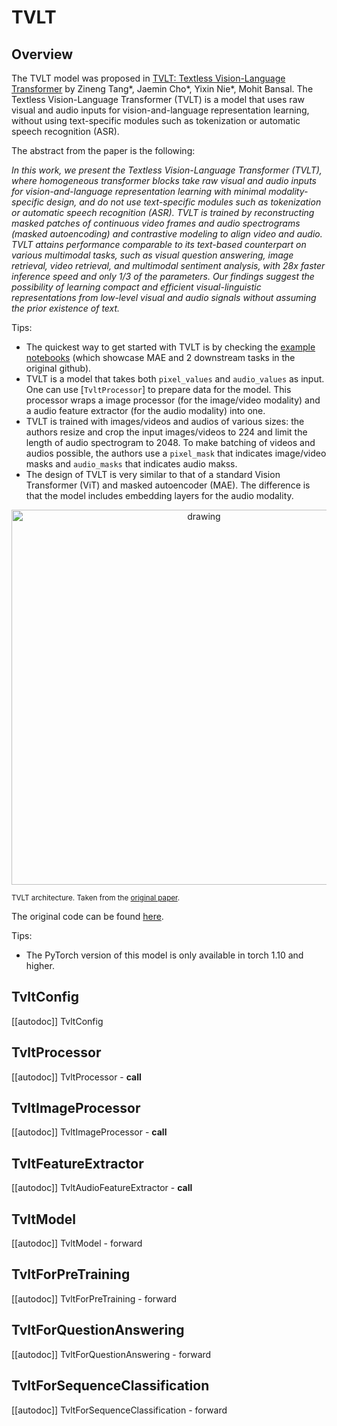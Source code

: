 <!--Copyright 2022 The HuggingFace Team. All rights reserved.

Licensed under the Apache License, Version 2.0 (the "License"); you may not use this file except in compliance with
the License. You may obtain a copy of the License at

http://www.apache.org/licenses/LICENSE-2.0

Unless required by applicable law or agreed to in writing, software distributed under the License is distributed on
an "AS IS" BASIS, WITHOUT WARRANTIES OR CONDITIONS OF ANY KIND, either express or implied. See the License for the
specific language governing permissions and limitations under the License.
-->

# TVLT

## Overview

The TVLT model was proposed in [TVLT: Textless Vision-Language Transformer](https://arxiv.org/abs/2209.14156)
by Zineng Tang*, Jaemin Cho*, Yixin Nie*, Mohit Bansal. The Textless Vision-Language Transformer (TVLT) is a model that uses raw visual and audio inputs for vision-and-language representation learning, without using text-specific modules such as tokenization or automatic speech recognition (ASR).

The abstract from the paper is the following:

*In this work, we present the Textless Vision-Language Transformer (TVLT), where homogeneous transformer blocks take raw visual and audio inputs for vision-and-language representation learning with minimal modality-specific design, and do not use text-specific modules such as tokenization or automatic speech recognition (ASR). TVLT is trained by reconstructing masked patches of continuous video frames and audio spectrograms (masked autoencoding) and contrastive modeling to align video and audio. TVLT attains performance comparable to its text-based counterpart on various multimodal tasks, such as visual question answering, image retrieval, video retrieval, and multimodal sentiment analysis, with 28x faster inference speed and only 1/3 of the parameters. Our findings suggest the possibility of learning compact and efficient visual-linguistic representations from low-level visual and audio signals without assuming the prior existence of text.*

Tips:

- The quickest way to get started with TVLT is by checking the [example notebooks](https://github.com/zinengtang/TVLT)
  (which showcase MAE and 2 downstream tasks in the original github).
- TVLT is a model that takes both `pixel_values` and `audio_values` as input. One can use [`TvltProcessor`] to prepare data for the model.
  This processor wraps a image processor (for the image/video modality) and a audio feature extractor (for the audio modality) into one.
- TVLT is trained with images/videos and audios of various sizes: the authors resize and crop the input images/videos to 224 and limit the length of audio spectrogram to 2048. To make batching of videos and audios possible, the authors use a `pixel_mask` that indicates image/video masks and `audio_masks` that indicates audio makss.
- The design of TVLT is very similar to that of a standard Vision Transformer (ViT) and masked autoencoder (MAE). The difference is that the model includes embedding layers for the audio modality.

<p align="center">
<img src="https://huggingface.co/datasets/huggingface/documentation-images/resolve/main/tvlt_architecture.jpg"
alt="drawing" width="600"/>
</p>

<small> TVLT architecture. Taken from the <a href="[https://arxiv.org/abs/2102.03334](https://arxiv.org/abs/2209.14156)">original paper</a>. </small>

The original code can be found [here](https://github.com/zinengtang/TVLT).


Tips:

- The PyTorch version of this model is only available in torch 1.10 and higher.

## TvltConfig

[[autodoc]] TvltConfig

## TvltProcessor

[[autodoc]] TvltProcessor
    - __call__

## TvltImageProcessor

[[autodoc]] TvltImageProcessor
    - __call__

## TvltFeatureExtractor

[[autodoc]] TvltAudioFeatureExtractor
    - __call__
    
## TvltModel

[[autodoc]] TvltModel
    - forward

## TvltForPreTraining

[[autodoc]] TvltForPreTraining
    - forward

## TvltForQuestionAnswering

[[autodoc]] TvltForQuestionAnswering
    - forward
    
## TvltForSequenceClassification

[[autodoc]] TvltForSequenceClassification
    - forward
